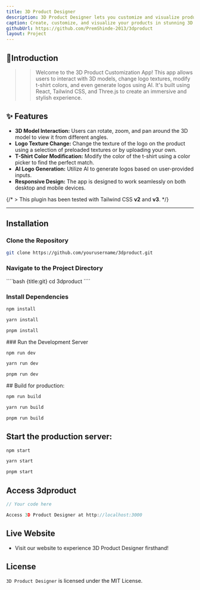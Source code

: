 ```yaml
---
title: 3D Product Designer
description: 3D Product Designer lets you customize and visualize products in 3D. Save designs and get AI recommendations.
caption: Create, customize, and visualize your products in stunning 3D.
githubUrl: https://github.com/PremShinde-2013/3dproduct
layout: Project
---
```



## 🌟Introduction

> > Welcome to the 3D Product Customization App! This app allows users to interact with 3D models, change logo textures, modify t-shirt colors, and even generate logos using AI. It's built using React, Tailwind CSS, and Three.js to create an immersive and stylish experience.

## ✨ Features

- **3D Model Interaction:** Users can rotate, zoom, and pan around the 3D model to view it from different angles.
- **Logo Texture Change:** Change the texture of the logo on the product using a selection of preloaded textures or by uploading your own.
- **T-Shirt Color Modification:** Modify the color of the t-shirt using a color picker to find the perfect match.
- **AI Logo Generation:** Utilize AI to generate logos based on user-provided inputs.
- **Responsive Design:** The app is designed to work seamlessly on both desktop and mobile devices.

{/* > This plugin has been tested with Tailwind CSS **v2** and **v3**. */}

---

## Installation

### Clone the Repository

<CodeGroup>

```bash {title:git}
git clone https://github.com/yourusername/3dproduct.git
```

</CodeGroup>

### Navigate to the Project Directory

<CodeGroup>
````bash {title:git}
cd 3dproduct
````
</CodeGroup>

### Install Dependencies

<CodeGroup>

```bash {title:npm}
npm install
```

```bash {title:yarn}
yarn install
```

```bash {title:pnpm}
pnpm install
```

</CodeGroup>
### Run the Development Server

<CodeGroup>

```bash {title:npm}
npm run dev
```

```bash {title:yarn}
yarn run dev
```

```bash {title:pnpm}
pnpm run dev
```

</CodeGroup>
## Build for production:

<CodeGroup>

```bash {title:npm}
npm run build
```

```bash {title:yarn}
yarn run build
```

```bash {title:pnpm}
pnpm run build
```

</CodeGroup>

## Start the production server:

<CodeGroup>

```bash {title:npm}
npm start
```

```bash {title:yarn}
yarn start
```

```bash {title:pnpm}
pnpm start
```

</CodeGroup>

## Access 3dproduct

<CodeGroup variant="files">

```js {3} showLineNumbers {selected:3} {title: localhost-3000}
// Your code here

Access 3D Product Designer at http://localhost:3000

```

</CodeGroup>

## Live Website

- Visit our website to experience 3D Product Designer firsthand!

<ProductLink />

## License

`3D Product Designer` is licensed under the MIT License.
